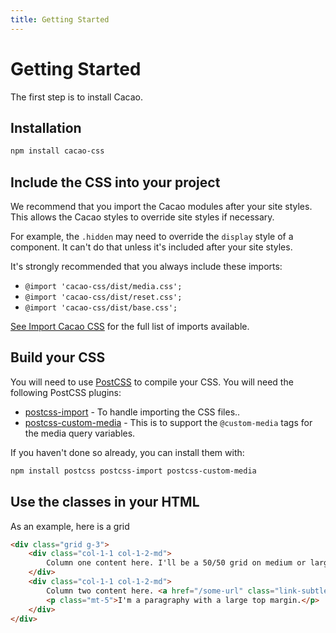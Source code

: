 ```yaml
---
title: Getting Started
---
```


<!-- markdownlint-disable -->


# Getting Started

The first step is to install Cacao.

## Installation

```bash
npm install cacao-css
```

## Include the CSS into your project

We recommend that you import the Cacao modules after your site styles. This allows the Cacao styles to override site styles if necessary.

For example, the `.hidden` may need to override the `display` style of a component. It can't do that unless it's included after your site styles.

It's strongly recommended that you always include these imports:

- `@import 'cacao-css/dist/media.css';`
- `@import 'cacao-css/dist/reset.css';`
- `@import 'cacao-css/dist/base.css';`

[See Import Cacao CSS](import) for the full list of imports available.

## Build your CSS

You will need to use [PostCSS](https://www.npmjs.com/package/postcss) to compile your CSS. You will need the following PostCSS plugins:

- [postcss-import](https://www.npmjs.com/package/postcss-import) - To handle importing the CSS files..
- [postcss-custom-media](https://www.npmjs.com/package/postcss-custom-media) - This is to support the `@custom-media` tags for the media query variables.

If you haven't done so already, you can install them with:

```bash
npm install postcss postcss-import postcss-custom-media
```

## Use the classes in your HTML

As an example, here is a grid

```html
<div class="grid g-3">
    <div class="col-1-1 col-1-2-md">
        Column one content here. I'll be a 50/50 grid on medium or larger screens and one column on small screens.
    </div>
    <div class="col-1-1 col-1-2-md">
        Column two content here. <a href="/some-url" class="link-subtle">A subtle link</a>
        <p class="mt-5">I'm a paragraphy with a large top margin.</p>
    </div>
</div>
```
